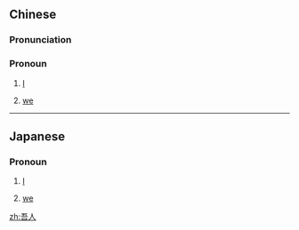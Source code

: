 ==Chinese==
{{zh-forms}}

===Pronunciation===
{{zh-pron
|m=wúrén
|c=ng4 jan4
|cat=pron
}}

===Pronoun===
{{zh-pronoun}}

# {{lb|zh|literary}} [[I]]
# {{lb|zh|literary}} [[we]]

----

==Japanese==
{{ja-kanjitab|吾|人}}

===Pronoun===
{{ja-pos|pronoun|ごじん}}

# {{lb|ja|archaic|sort=こじん'}} [[I]]
# {{lb|ja|archaic|sort=こじん'}} [[we]]

[[zh:吾人]]